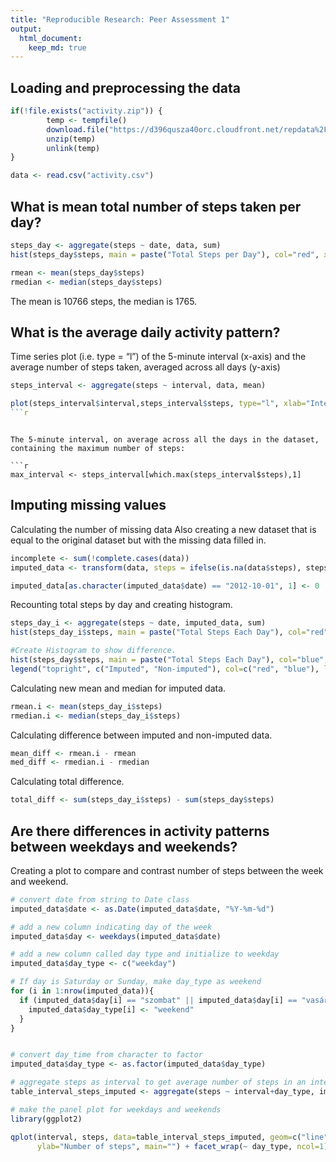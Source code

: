 ```yaml
---
title: "Reproducible Research: Peer Assessment 1"
output: 
  html_document:
    keep_md: true
---
```



## Loading and preprocessing the data



```r
if(!file.exists("activity.zip")) {
        temp <- tempfile()
        download.file("https://d396qusza40orc.cloudfront.net/repdata%2Fdata%2Factivity.zip",temp)
        unzip(temp)
        unlink(temp)
}

data <- read.csv("activity.csv")
```

## What is mean total number of steps taken per day?


```r
steps_day <- aggregate(steps ~ date, data, sum)
hist(steps_day$steps, main = paste("Total Steps per Day"), col="red", xlab="Number of Steps")
```

```r
rmean <- mean(steps_day$steps)
rmedian <- median(steps_day$steps)
```

The mean is 10766 steps, the median is 1765.


## What is the average daily activity pattern?


Time series plot (i.e. type = "l") of the 5-minute interval (x-axis) and the average number of steps taken, averaged across all days (y-axis)


```r

steps_interval <- aggregate(steps ~ interval, data, mean)

plot(steps_interval$interval,steps_interval$steps, type="l", xlab="Interval", ylab="Number of Steps",main="Average Number of Steps per Day by 5 min intervals")
```r

```


```

The 5-minute interval, on average across all the days in the dataset, containing the maximum number of steps:

```r
max_interval <- steps_interval[which.max(steps_interval$steps),1]

```





## Imputing missing values

Calculating the number of missing data
Also creating a new dataset that is equal to the original dataset but with the missing data filled in.

```r

incomplete <- sum(!complete.cases(data))
imputed_data <- transform(data, steps = ifelse(is.na(data$steps), steps_interval$steps[match(data$interval, steps_interval$interval)], data$steps))

```

```r
imputed_data[as.character(imputed_data$date) == "2012-10-01", 1] <- 0

```

Recounting total steps by day and creating histogram.


```r
steps_day_i <- aggregate(steps ~ date, imputed_data, sum)
hist(steps_day_i$steps, main = paste("Total Steps Each Day"), col="red", xlab="Number of Steps")

#Create Histogram to show difference. 
hist(steps_day$steps, main = paste("Total Steps Each Day"), col="blue", xlab="Number of Steps", add=T)
legend("topright", c("Imputed", "Non-imputed"), col=c("red", "blue"), lwd=10)
```

Calculating new mean and median for imputed data.

```r
rmean.i <- mean(steps_day_i$steps)
rmedian.i <- median(steps_day_i$steps)
```

Calculating difference between imputed and non-imputed data.

```r
mean_diff <- rmean.i - rmean
med_diff <- rmedian.i - rmedian
```

Calculating total difference.

```r
total_diff <- sum(steps_day_i$steps) - sum(steps_day$steps)

```




## Are there differences in activity patterns between weekdays and weekends?

Creating a plot to compare and contrast number of steps between the week and weekend. 

```r

# convert date from string to Date class
imputed_data$date <- as.Date(imputed_data$date, "%Y-%m-%d")

# add a new column indicating day of the week 
imputed_data$day <- weekdays(imputed_data$date)

# add a new column called day type and initialize to weekday
imputed_data$day_type <- c("weekday")

# If day is Saturday or Sunday, make day_type as weekend
for (i in 1:nrow(imputed_data)){
  if (imputed_data$day[i] == "szombat" || imputed_data$day[i] == "vasárnap"){
    imputed_data$day_type[i] <- "weekend"
  }
}


# convert day_time from character to factor
imputed_data$day_type <- as.factor(imputed_data$day_type)

# aggregate steps as interval to get average number of steps in an interval across all days
table_interval_steps_imputed <- aggregate(steps ~ interval+day_type, imputed_data, mean)

# make the panel plot for weekdays and weekends
library(ggplot2)

qplot(interval, steps, data=table_interval_steps_imputed, geom=c("line"), xlab="Interval", 
      ylab="Number of steps", main="") + facet_wrap(~ day_type, ncol=1)
```





